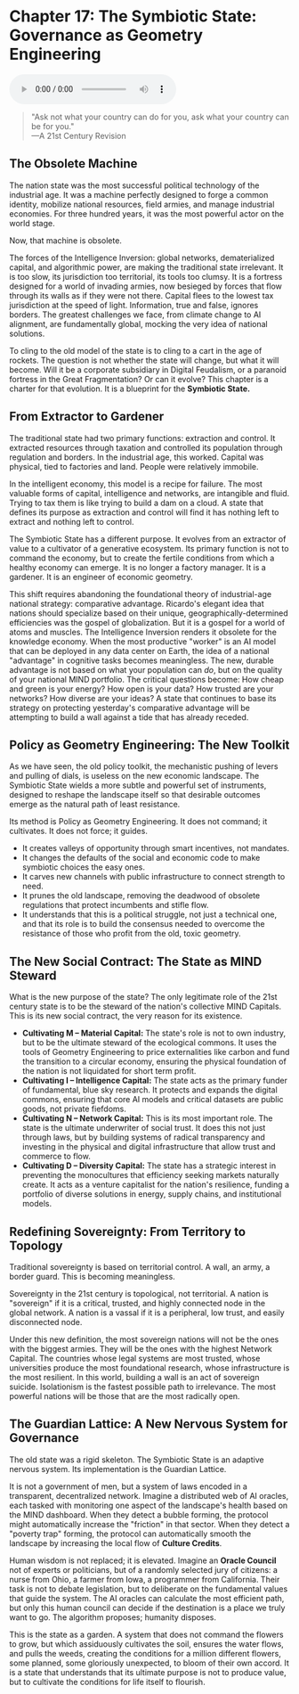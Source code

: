 # Chapter 17: The Symbiotic State: Governance as Geometry Engineering

<audio controls className="w-full mt-6">
  <source
    src="https://storage.googleapis.com/webstatics.ii.inc/Chapter-17-TLE.mp3"
    type="audio/mp3"
  />
</audio>

> "Ask not what your country can do for you, ask what your country can be for you."  
> —A 21st Century Revision

## The Obsolete Machine

The nation state was the most successful political technology of the industrial age. It was a machine perfectly designed to forge a common identity, mobilize national resources, field armies, and manage industrial economies. For three hundred years, it was the most powerful actor on the world stage.

Now, that machine is obsolete.

The forces of the Intelligence Inversion: global networks, dematerialized capital, and algorithmic power, are making the traditional state irrelevant. It is too slow, its jurisdiction too territorial, its tools too clumsy. It is a fortress designed for a world of invading armies, now besieged by forces that flow through its walls as if they were not there. Capital flees to the lowest tax jurisdiction at the speed of light. Information, true and false, ignores borders. The greatest challenges we face, from climate change to AI alignment, are fundamentally global, mocking the very idea of national solutions.

To cling to the old model of the state is to cling to a cart in the age of rockets. The question is not whether the state will change, but what it will become. Will it be a corporate subsidiary in Digital Feudalism, or a paranoid fortress in the Great Fragmentation? Or can it evolve? This chapter is a charter for that evolution. It is a blueprint for the **Symbiotic State.**

## From Extractor to Gardener

The traditional state had two primary functions: extraction and control. It extracted resources through taxation and controlled its population through regulation and borders. In the industrial age, this worked. Capital was physical, tied to factories and land. People were relatively immobile.

In the intelligent economy, this model is a recipe for failure. The most valuable forms of capital, intelligence and networks, are intangible and fluid. Trying to tax them is like trying to build a dam on a cloud. A state that defines its purpose as extraction and control will find it has nothing left to extract and nothing left to control.

The Symbiotic State has a different purpose. It evolves from an extractor of value to a cultivator of a generative ecosystem. Its primary function is not to command the economy, but to create the fertile conditions from which a healthy economy can emerge. It is no longer a factory manager. It is a gardener. It is an engineer of economic geometry.

This shift requires abandoning the foundational theory of industrial-age national strategy: comparative advantage. Ricardo's elegant idea that nations should specialize based on their unique, geographically-determined efficiencies was the gospel of globalization. But it is a gospel for a world of atoms and muscles. The Intelligence Inversion renders it obsolete for the knowledge economy. When the most productive "worker" is an AI model that can be deployed in any data center on Earth, the idea of a national "advantage" in cognitive tasks becomes meaningless. The new, durable advantage is not based on what your population can _do_, but on the quality of your national MIND portfolio. The critical questions become: How cheap and green is your energy? How open is your data? How trusted are your networks? How diverse are your ideas? A state that continues to base its strategy on protecting yesterday's comparative advantage will be attempting to build a wall against a tide that has already receded.

## Policy as Geometry Engineering: The New Toolkit

As we have seen, the old policy toolkit, the mechanistic pushing of levers and pulling of dials, is useless on the new economic landscape. The Symbiotic State wields a more subtle and powerful set of instruments, designed to reshape the landscape itself so that desirable outcomes emerge as the natural path of least resistance.

Its method is Policy as Geometry Engineering. It does not command; it cultivates. It does not force; it guides.

- It creates valleys of opportunity through smart incentives, not mandates.
- It changes the defaults of the social and economic code to make symbiotic choices the easy ones.
- It carves new channels with public infrastructure to connect strength to need.
- It prunes the old landscape, removing the deadwood of obsolete regulations that protect incumbents and stifle flow.
- It understands that this is a political struggle, not just a technical one, and that its role is to build the consensus needed to overcome the resistance of those who profit from the old, toxic geometry.

## The New Social Contract: The State as MIND Steward

What is the new purpose of the state? The only legitimate role of the 21st century state is to be the steward of the nation's collective MIND Capitals. This is its new social contract, the very reason for its existence.

- **Cultivating M – Material Capital:** The state's role is not to own industry, but to be the ultimate steward of the ecological commons. It uses the tools of Geometry Engineering to price externalities like carbon and fund the transition to a circular economy, ensuring the physical foundation of the nation is not liquidated for short term profit.
- **Cultivating I – Intelligence Capital:** The state acts as the primary funder of fundamental, blue sky research. It protects and expands the digital commons, ensuring that core AI models and critical datasets are public goods, not private fiefdoms.
- **Cultivating N – Network Capital:** This is its most important role. The state is the ultimate underwriter of social trust. It does this not just through laws, but by building systems of radical transparency and investing in the physical and digital infrastructure that allow trust and commerce to flow.
- **Cultivating D – Diversity Capital:** The state has a strategic interest in preventing the monocultures that efficiency seeking markets naturally create. It acts as a venture capitalist for the nation's resilience, funding a portfolio of diverse solutions in energy, supply chains, and institutional models.

## Redefining Sovereignty: From Territory to Topology

Traditional sovereignty is based on territorial control. A wall, an army, a border guard. This is becoming meaningless.

Sovereignty in the 21st century is topological, not territorial. A nation is "sovereign" if it is a critical, trusted, and highly connected node in the global network. A nation is a vassal if it is a peripheral, low trust, and easily disconnected node.

Under this new definition, the most sovereign nations will not be the ones with the biggest armies. They will be the ones with the highest Network Capital. The countries whose legal systems are most trusted, whose universities produce the most foundational research, whose infrastructure is the most resilient. In this world, building a wall is an act of sovereign suicide. Isolationism is the fastest possible path to irrelevance. The most powerful nations will be those that are the most radically open.

## The Guardian Lattice: A New Nervous System for Governance

The old state was a rigid skeleton. The Symbiotic State is an adaptive nervous system. Its implementation is the Guardian Lattice.

It is not a government of men, but a system of laws encoded in a transparent, decentralized network. Imagine a distributed web of AI oracles, each tasked with monitoring one aspect of the landscape's health based on the MIND dashboard. When they detect a bubble forming, the protocol might automatically increase the "friction" in that sector. When they detect a "poverty trap" forming, the protocol can automatically smooth the landscape by increasing the local flow of **Culture Credits**.

Human wisdom is not replaced; it is elevated. Imagine an **Oracle Council** not of experts or politicians, but of a randomly selected jury of citizens: a nurse from Ohio, a farmer from Iowa, a programmer from California. Their task is not to debate legislation, but to deliberate on the fundamental values that guide the system. The AI oracles can calculate the most efficient path, but only this human council can decide if the destination is a place we truly want to go. The algorithm proposes; humanity disposes.

This is the state as a garden. A system that does not command the flowers to grow, but which assiduously cultivates the soil, ensures the water flows, and pulls the weeds, creating the conditions for a million different flowers, some planned, some gloriously unexpected, to bloom of their own accord. It is a state that understands that its ultimate purpose is not to produce value, but to cultivate the conditions for life itself to flourish.
